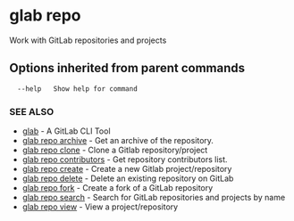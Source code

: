 # glab repo

Work with GitLab repositories and projects

## Options inherited from parent commands

```bash
  --help   Show help for command
```

### SEE ALSO

- [glab](../../../) - A GitLab CLI Tool
- [glab repo archive](repo/archive) - Get an archive of the repository.
- [glab repo clone](repo/clone) - Clone a Gitlab repository/project
- [glab repo contributors](repo/contributors) - Get repository contributors list.
- [glab repo create](repo/create) - Create a new Gitlab project/repository
- [glab repo delete](repo/delete) - Delete an existing repository on GitLab
- [glab repo fork](repo/fork) - Create a fork of a GitLab repository
- [glab repo search](repo/search) - Search for GitLab repositories and projects by name
- [glab repo view](repo/view) - View a project/repository
